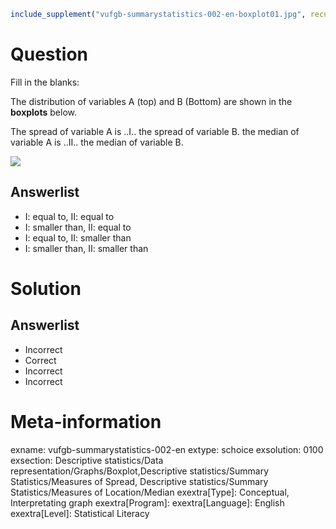 ```r
include_supplement("vufgb-summarystatistics-002-en-boxplot01.jpg", recursive = TRUE)
```

Question
========
  
Fill in the blanks:

The distribution of variables A (top) and B (Bottom) are shown in the **boxplots** below.

The spread of variable A is ..I.. the spread of variable B. the median of variable A is ..II.. the median of variable B.


![](vufgb-summarystatistics-002-en-boxplot01.jpg)

Answerlist
----------
* I: equal to, II: equal to
* I: smaller than, II: equal to
* I: equal to, II: smaller than
* I: smaller than, II: smaller than
  
Solution
========
  
Answerlist
----------
* Incorrect
* Correct
* Incorrect
* Incorrect

Meta-information
================
exname: vufgb-summarystatistics-002-en
extype: schoice
exsolution: 0100
exsection: Descriptive statistics/Data representation/Graphs/Boxplot,Descriptive statistics/Summary Statistics/Measures of Spread, Descriptive statistics/Summary Statistics/Measures of Location/Median
exextra[Type]: Conceptual, Interpretating graph
exextra[Program]: 
exextra[Language]: English
exextra[Level]: Statistical Literacy
